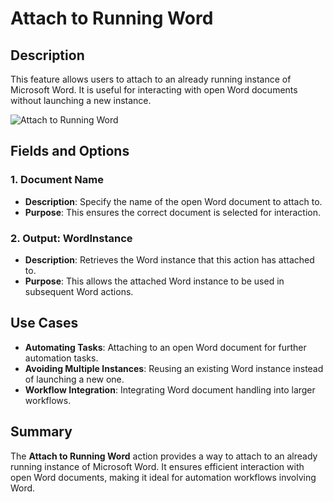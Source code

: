 # Attach to Running Word

## Description
This feature allows users to attach to an already running instance of Microsoft Word. It is useful for interacting with open Word documents without launching a new instance.  

![Attach to Running Word](../../../assets/word/attach-to-running-word.png)  

## Fields and Options  

### 1. Document Name   
- **Description**: Specify the name of the open Word document to attach to.  
- **Purpose**: This ensures the correct document is selected for interaction.  

### 2. Output: WordInstance
- **Description**: Retrieves the Word instance that this action has attached to.  
- **Purpose**: This allows the attached Word instance to be used in subsequent Word actions.  
 
## Use Cases
- **Automating Tasks**: Attaching to an open Word document for further automation tasks.  
- **Avoiding Multiple Instances**: Reusing an existing Word instance instead of launching a new one.  
- **Workflow Integration**: Integrating Word document handling into larger workflows.  

## Summary  
The **Attach to Running Word** action provides a way to attach to an already running instance of Microsoft Word. It ensures efficient interaction with open Word documents, making it ideal for automation workflows involving Word.